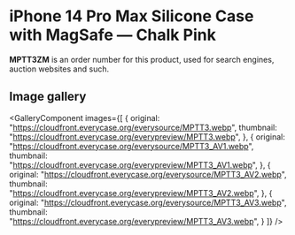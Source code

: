 
# iPhone 14 Pro Max Silicone Case with MagSafe — Chalk Pink

<Callout type='info' emoji='👉🏻'>**MPTT3ZM** is an order number for this product, used for search engines, auction websites and such.</Callout>

## Image gallery

<GalleryComponent
    images={[
      {
        original: "https://cloudfront.everycase.org/everysource/MPTT3.webp",
        thumbnail: "https://cloudfront.everycase.org/everypreview/MPTT3.webp",
      },
      {
        original: "https://cloudfront.everycase.org/everysource/MPTT3_AV1.webp",
        thumbnail: "https://cloudfront.everycase.org/everypreview/MPTT3_AV1.webp",
      },
      {
        original: "https://cloudfront.everycase.org/everysource/MPTT3_AV2.webp",
        thumbnail: "https://cloudfront.everycase.org/everypreview/MPTT3_AV2.webp",
      },
      {
        original: "https://cloudfront.everycase.org/everysource/MPTT3_AV3.webp",
        thumbnail: "https://cloudfront.everycase.org/everypreview/MPTT3_AV3.webp",
      }
    ]}
  />
